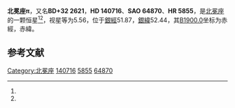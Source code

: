 {{Starbox begin
| name = 北冕座π
}}
{{Starbox observe
| epoch = [[J2000.0|J2000.0]]
| constell = [[北冕座|北冕座]]<ref name=SIMBAD>{{cite web
 | url=http://simbad.u-strasbg.fr/simbad/sim-id?Ident=HR+5855
 | title =Pulsating variable Star
 | publisher=Centre de Données astronomiques de Strasbourg
 | work=SIMBAD
 | accessdate=2012-07-13}}</ref><ref name=DATA>{{cite web
 | url=http://vizier.u-strasbg.fr/viz-bin/VizieR-5?-out.add=.&-source=5050&-corr=PK=HR&-out.max=9999&HR=5855
 | title=VizieR Detailed Page
 | accessdate=2012-07-13
 | archive-date=2016-03-04
 | archive-url=https://web.archive.org/web/20160304220836/http://vizier.u-strasbg.fr/viz-bin/VizieR-5?-out.add=.&-source=5050&-corr=PK=HR&-out.max=9999&HR=5855
 | dead-url=no
 }}</ref>
| 星官 = 
| ra = {{RA|15|43|59.3}}<ref name=SIMBAD /><ref name=DATA />
| dec = {{DEC|+32|30|57}}<ref name=SIMBAD /><ref name=DATA />
| appmag_v = 5.56<ref name=SIMBAD /><ref name=DATA />
}}
{{Starbox character
| class = gG9<ref name=SIMBAD /><ref name=DATA />
| b-v = 1.06<ref name=SIMBAD /><ref name=DATA />
| u-b = <ref name=SIMBAD /><ref name=DATA />
| r-i = 0.53<ref name=SIMBAD /><ref name=DATA />
| variable = 
}}
{{Starbox astrometry
| radial_v = 
| prop_mo_ra = -4
| parallax = 
| p_error = 
}}
{{Starbox catalog
| names =BD+32 2621，[[SAO星表|SAO]] 64870，[[HD星表|HD]] 140716，[[HR星表|HR]] 5855}}
{{Starbox reference |Simbad=HR+5855}}
{{Starbox end}}

'''北冕座π'''，又名'''BD+32 2621'''，'''HD 140716'''、'''SAO 64870'''、'''HR 5855'''，是[[北冕座|北冕座]]的一颗恒星<ref name=SIMBAD /><ref name=DATA />，视星等为5.56，位于[[銀道座標系|銀經]]51.87，[[銀道座標系|銀緯]]52.44，其[[B1900.0|B1900.0]]坐标为赤經{{RA|15|40|2.8}}，赤緯{{DEC|+32|52.44|53}}。

== 参考文献 ==
{{reflist}}

{{star-stub}}

{{北冕座恒星}}
[[Category:北冕座|Category:北冕座]]
[[Category:HD和HDE天體|140716]]
[[Category:HR天體|5855]]
[[Category:SAO天體|64870]]